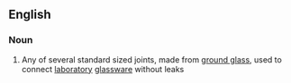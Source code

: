==English==

===Noun===
{{wikipedia}}
{{en-noun}}

# Any of several standard sized joints, made from [[ground glass]], used to connect [[laboratory]] [[glassware]] without leaks